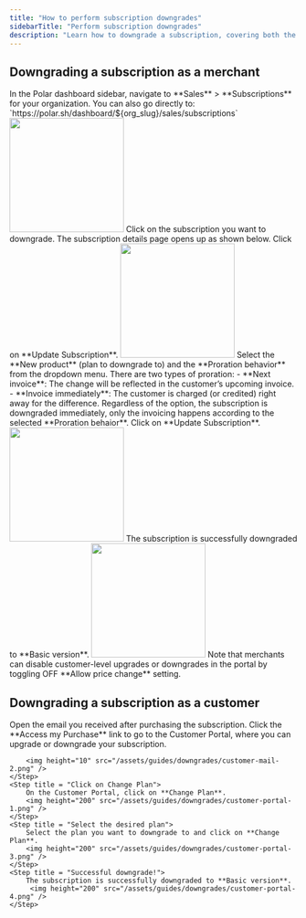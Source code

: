 ```yaml
---
title: "How to perform subscription downgrades"
sidebarTitle: "Perform subscription downgrades"
description: "Learn how to downgrade a subscription, covering both the merchant's and the customer's viewpoints."
---
```


## Downgrading a subscription as a merchant

<Steps>
    <Step title = "Go to Sales > Subscriptions">
        In the Polar dashboard sidebar, navigate to **Sales** > **Subscriptions** for your organization.
        You can also go directly to:  
        `https://polar.sh/dashboard/${org_slug}/sales/subscriptions`
        <img height="200" src="/assets/guides/downgrades/subscription-page.png" />
    </Step>
    <Step title = "Select the subscription to be downgraded"> 
        Click on the subscription you want to downgrade. The subscription details page opens up as shown below. Click on **Update Subscription**.
        <img height="200" src="/assets/guides/downgrades/open-subscription.png" />
    </Step>
    <Step title = "Choose the plan and the proration behavior">
        Select the **New product** (plan to downgrade to) and the **Proration behavior** from the dropdown menu.  
        There are two types of proration:  
        - **Next invoice**: The change will be reflected in the customer’s upcoming invoice.  
        - **Invoice immediately**: The customer is charged (or credited) right away for the difference.  
        <Info>
        Regardless of the option, the subscription is downgraded immediately, only the invoicing happens according to the selected **Proration behaior**.
        </Info>
        Click on **Update Subscription**.
        <img height="200" src="/assets/guides/downgrades/downgrade-subscription.png" />
    </Step>
    <Step title = "Successful downgrade!">
        The subscription is successfully downgraded to **Basic version**.
        <img height="200" src="/assets/guides/downgrades/downgraded-successfully.png" />
    </Step>
</Steps>

<Info>
Note that merchants can disable customer-level upgrades or downgrades in the portal by toggling OFF **Allow price change** setting. 
</Info>

## Downgrading a subscription as a customer

<Steps>
    <Step title="Open email and click the purchase link"> 
        Open the email you received after purchasing the subscription. Click the **Access my Purchase** link to go to the Customer Portal, where you can upgrade or downgrade your subscription.
          
        <img height="10" src="/assets/guides/downgrades/customer-mail-2.png" />    
    </Step>
    <Step title = "Click on Change Plan">
        On the Customer Portal, click on **Change Plan**.
        <img height="200" src="/assets/guides/downgrades/customer-portal-1.png" />
    </Step>
    <Step title = "Select the desired plan">
        Select the plan you want to downgrade to and click on **Change Plan**.
        <img height="200" src="/assets/guides/downgrades/customer-portal-3.png" />
    </Step>
    <Step title = "Successful downgrade!">
        The subscription is successfully downgraded to **Basic version**.
         <img height="200" src="/assets/guides/downgrades/customer-portal-4.png" />
    </Step>
</Steps>
